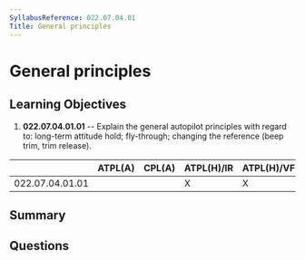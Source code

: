 ```yaml
---
SyllabusReference: 022.07.04.01
Title: General principles
---
```


# General principles

## Learning Objectives

1. **022.07.04.01.01** -- Explain the general autopilot principles with regard to:
   long-term attitude hold; fly-through; changing the reference (beep trim, trim
   release).

|                 | ATPL(A) | CPL(A) | ATPL(H)/IR | ATPL(H)/VFR | CPL(H) | IR  | CBIR(A) |
| --------------- | ------- | ------ | ---------- | ----------- | ------ | --- | ------- |
| 022.07.04.01.01 |         |        | X          | X           | X      |     |         |

## Summary

## Questions
